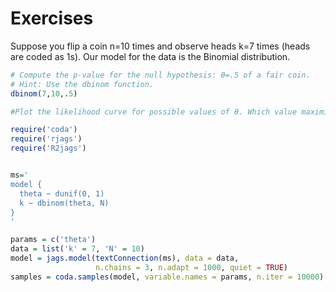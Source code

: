 # Exercises


Suppose you flip a coin n=10 times and observe heads k=7 times (heads are coded as 1s). Our model for the data is the Binomial distribution.



```r
# Compute the p-value for the null hypothesis: θ=.5 of a fair coin.
# Hint: Use the dbinom function.
dbinom(7,10,.5)

#Plot the likelihood curve for possible values of θ. Which value maximizes the likelihood?


```


```r
require('coda')
require('rjags')
require('R2jags')


ms='
model {
  theta ~ dunif(0, 1) 
  k ~ dbinom(theta, N)
}
'

params = c('theta')
data = list('k' = 7, 'N' = 10)
model = jags.model(textConnection(ms), data = data,
                   n.chains = 3, n.adapt = 1000, quiet = TRUE)
samples = coda.samples(model, variable.names = params, n.iter = 10000)


```
